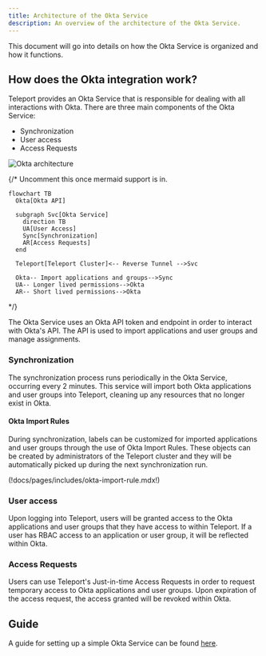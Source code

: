 ```yaml
---
title: Architecture of the Okta Service
description: An overview of the architecture of the Okta Service.
---
```


This document will go into details on how the Okta Service is organized and how
it functions.

## How does the Okta integration work?

Teleport provides an Okta Service that is responsible for dealing with all
interactions with Okta. There are three main components of the Okta Service:

* Synchronization
* User access
* Access Requests

![Okta architecture](../../../img/application-access/okta/okta-architecture.png)

{/*
Uncomment this once mermaid support is in.
```mermaid
flowchart TB
  Okta[Okta API]

  subgraph Svc[Okta Service]
    direction TB
    UA[User Access]
    Sync[Synchronization]
    AR[Access Requests]
  end

  Teleport[Teleport Cluster]<-- Reverse Tunnel -->Svc

  Okta-- Import applications and groups-->Sync
  UA-- Longer lived permissions-->Okta
  AR-- Short lived permissions-->Okta
```
*/}

The Okta Service uses an Okta API token and endpoint in order to interact
with Okta's API. The API is used to import applications and user groups and
manage assignments.

### Synchronization

The synchronization process runs periodically in the Okta Service, occurring every
2 minutes. This service will import both Okta applications and user groups into
Teleport, cleaning up any resources that no longer exist in Okta.

#### Okta Import Rules

During synchronization, labels can be customized for imported applications and user
groups through the use of Okta Import Rules. These objects can be created by
administrators of the Teleport cluster and they will be automatically picked up
during the next synchronization run.

(!docs/pages/includes/okta-import-rule.mdx!)

### User access

Upon logging into Teleport, users will be granted access to the Okta applications
and user groups that they have access to within Teleport. If a user has RBAC access to
an application or user group, it will be reflected within Okta.

### Access Requests

Users can use Teleport's Just-in-time Access Requests in order to
request temporary access to Okta applications and user groups. Upon expiration of the
access request, the access granted will be revoked within Okta.

## Guide

A guide for setting up a simple Okta Service can be found [here](./guide.mdx).